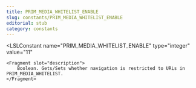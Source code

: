 ```yaml
---
title: PRIM_MEDIA_WHITELIST_ENABLE
slug: constants/PRIM_MEDIA_WHITELIST_ENABLE
editorial: stub
category: constants
---
```


<LSLConstant
	name="PRIM_MEDIA_WHITELIST_ENABLE"
	type="integer"
	value="11"
>
	<Fragment slot="description">
		Boolean. Gets/Sets whether navigation is restricted to URLs in PRIM_MEDIA_WHITELIST.
	</Fragment>
</LSLConstant>
